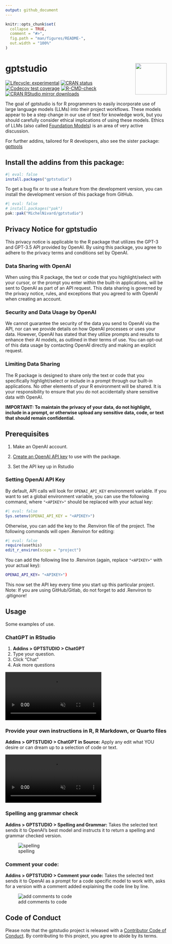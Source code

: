 ```yaml
---
output: github_document
---
```


<!-- README.md is generated from README.Rmd. Please edit that file -->

```r
knitr::opts_chunk$set(
  collapse = TRUE,
  comment = "#>",
  fig.path = "man/figures/README-",
  out.width = "100%"
)
```

# gptstudio <img src="man/figures/logo.png" align="right" height="98"/>

<!-- badges: start -->

[![Lifecycle: experimental](https://img.shields.io/badge/lifecycle-experimental-orange.svg)](https://lifecycle.r-lib.org/articles/stages.html#experimental) 
[![CRAN status](https://www.r-pkg.org/badges/version/gptstudio)](https://CRAN.R-project.org/package=gptstudio) 
[![Codecov test coverage](https://codecov.io/gh/MichelNivard/gptstudio/branch/main/graph/badge.svg)](https://app.codecov.io/gh/MichelNivard/gptstudio?branch=main) 
[![R-CMD-check](https://github.com/MichelNivard/gptstudio/actions/workflows/R-CMD-check.yaml/badge.svg)](https://github.com/MichelNivard/gptstudio/actions/workflows/R-CMD-check.yaml)
[![CRAN RStudio mirror downloads](http://cranlogs.r-pkg.org/badges/gptstudio)](http://www.r-pkg.org/pkg/gptstudio)
<!-- badges: end -->

The goal of gptstudio is for R programmers to easily incorporate use of large language models (LLMs) into their project workflows. These models appear to be a step change in our use of text for knowledge work, but you should carefully consider ethical implications of using these models. Ethics of LLMs (also called [Foundation Models](https://arxiv.org/abs/2108.07258)) is an area of very active discussion.

For further addins, tailored for R developers, also see the sister package: [gpttools](https://jameshwade.github.io/gpttools/)

## Install the addins from this package:

```r
#| eval: false
install.packages("gptstudio")
```

To get a bug fix or to use a feature from the development version, you can install the development version of this package from GitHub.

```r
#| eval: false
# install.packages("pak")
pak::pak("MichelNivard/gptstudio")
```

## Privacy Notice for gptstudio
This privacy notice is applicable to the R package that utilizes the GPT-3 and GPT-3.5 API provided by OpenAI. By using this package, you agree to adhere to the privacy terms and conditions set by OpenAI.

### Data Sharing with OpenAI
When using this R package, the text or code that you highlight/select with your cursor, or the prompt you enter within the built-in applications, will be sent to OpenAI as part of an API request. This data sharing is governed by the privacy notice, rules, and exceptions that you agreed to with OpenAI when creating an account.

### Security and Data Usage by OpenAI
We cannot guarantee the security of the data you send to OpenAI via the API, nor can we provide details on how OpenAI processes or uses your data. However, OpenAI has stated that they utilize prompts and results to enhance their AI models, as outlined in their terms of use. You can opt-out of this data usage by contacting OpenAI directly and making an explicit request.

### Limiting Data Sharing
The R package is designed to share only the text or code that you specifically highlight/select or include in a prompt through our built-in applications. No other elements of your R environment will be shared. It is your responsibility to ensure that you do not accidentally share sensitive data with OpenAI.

**IMPORTANT: To maintain the privacy of your data, do not highlight, include in a prompt, or otherwise upload any sensitive data, code, or text that should remain confidential.**


## Prerequisites

1.  Make an OpenAI account.

2.  [Create an OpenAI API key](https://platform.openai.com/account/api-keys) to use with the package.

3.  Set the API key up in Rstudio

### Setting OpenAI API Key

By default, API calls will look for `OPENAI_API_KEY` environment variable. If you want to set a global environment variable, you can use the following command, where `"<APIKEY>"` should be replaced with your actual key:

```r
#| eval: false
Sys.setenv(OPENAI_API_KEY = "<APIKEY>")
```

Otherwise, you can add the key to the .Renviron file of the project. The following commands will open .Renviron for editing:

```r
#| eval: false
require(usethis)
edit_r_environ(scope = "project")
```

You can add the following line to .Renviron (again, replace `"<APIKEY>"` with your actual key):

``` bash
OPENAI_API_KEY= "<APIKEY>")
```

This now set the API key every time you start up this particular project. Note: If you are using GitHub/Gitlab, do not forget to add .Renviron to .gitignore!

## Usage

Some examples of use.

### ChatGPT in RStudio

1. **Addins \> GPTSTUDIO \> ChatGPT**
2. Type your question.
3. Click "Chat"
4. Ask more questions

<video src="https://user-images.githubusercontent.com/6314313/225774512-bc0b0296-51c6-44a7-b665-e906610bed06.mov" controls="controls" muted="muted" class="d-block rounded-bottom-2 width-fit" style="max-height:640px;">
</video>

### Provide your own instructions in R, R Markdown, or Quarto files

**Addins \> GPTSTUDIO \> ChatGPT in Source:** Apply any edit what YOU desire or can dream up to a selection of code or text.

<video src="https://user-images.githubusercontent.com/6314313/225774578-72e4e966-a740-4afc-beca-1ac25abb504c.mov" controls="controls" muted="muted" class="d-block rounded-bottom-2 width-fit" style="max-height:640px;">
</video>

### Spelling ang grammar check

**Addins \> GPTSTUDIO \> Spelling and Grammar:** Takes the selected text sends it to OpenAI's best model and instructs it to return a spelling and grammar checked version.

![spelling](https://raw.githubusercontent.com/MichelNivard/gptstudio/main/media/spelling.gif)

### Comment your code:

**Addins \> GPTSTUDIO \> Comment your code:** Takes the selected text sends it to OpenAI as a prompt for a code specific model to work with, asks for a version with a comment added explaining the code line by line.

![add comments to code](https://raw.githubusercontent.com/MichelNivard/gptstudio/main/media/comments.gif)

## Code of Conduct

Please note that the gptstudio project is released with a [Contributor Code of Conduct](https://github.com/MichelNivard/gptstudio/blob/main/.github/CODE_OF_CONDUCT.md). By contributing to this project, you agree to abide by its terms.
